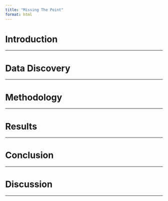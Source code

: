 ```yaml
---
title: "Missing The Point"
format: html
---
```


# Introduction
- - -




# Data Discovery
- - -



# Methodology
- - -




# Results
- - -





# Conclusion
- - -




# Discussion
- - -
